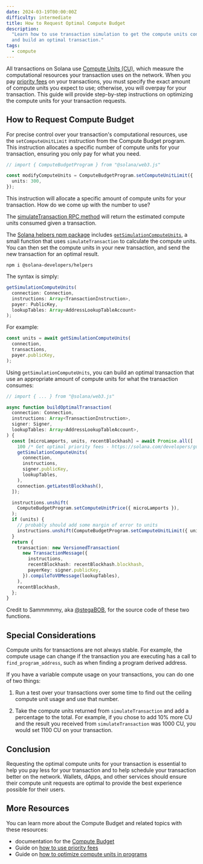 ```yaml
---
date: 2024-03-19T00:00:00Z
difficulty: intermediate
title: How to Request Optimal Compute Budget
description:
  "Learn how to use transaction simulation to get the compute units consumed
  and build an optimal transaction."
tags:
  - compute
---
```


All transactions on Solana use
[Compute Units (CU)](/docs/terminology#compute-units), which
measure the computational resources your transaction uses on the network. When
you pay
[priority fees](/developers/guides/advanced/how-to-use-priority-fees)
on your transactions, you must specify the exact amount of compute units you
expect to use; otherwise, you will overpay for your transaction. This guide will
provide step-by-step instructions on optimizing the compute units for your
transaction requests.

## How to Request Compute Budget

For precise control over your transaction's computational resources, use the
`setComputeUnitLimit` instruction from the Compute Budget program. This
instruction allocates a specific number of compute units for your transaction,
ensuring you only pay for what you need.

```typescript
// import { ComputeBudgetProgram } from "@solana/web3.js"

const modifyComputeUnits = ComputeBudgetProgram.setComputeUnitLimit({
  units: 300,
});
```

This instruction will allocate a specific amount of compute units for your
transaction. How do we come up with the number to use?

The
[simulateTransaction RPC method](/docs/rpc/http/simulatetransaction)
will return the estimated compute units consumed given a transaction.

The
[Solana helpers npm package](https://www.npmjs.com/package/@solana-developers/helpers)
includes
[`getSimulationComputeUnits`](https://github.com/solana-developers/helpers?tab=readme-ov-file#get-simulated-compute-units-cus-for-transaction-instructions),
a small function that uses `simulateTransaction` to calculate the compute units.
You can then set the compute units in your new transaction, and send the new
transaction for an optimal result.

```
npm i @solana-developers/helpers
```

The syntax is simply:

```typescript
getSimulationComputeUnits(
  connection: Connection,
  instructions: Array<TransactionInstruction>,
  payer: PublicKey,
  lookupTables: Array<AddressLookupTableAccount>
);
```

For example:

```typescript
const units = await getSimulationComputeUnits(
  connection,
  transactions,
  payer.publicKey,
);
```

Using `getSimulationComputeUnits`, you can build an optimal transaction that use
an appropriate amount of compute units for what the transaction consumes:

```typescript
// import { ... } from "@solana/web3.js"

async function buildOptimalTransaction(
  connection: Connection,
  instructions: Array<TransactionInstruction>,
  signer: Signer,
  lookupTables: Array<AddressLookupTableAccount>,
) {
  const [microLamports, units, recentBlockhash] = await Promise.all([
    100 /* Get optimal priority fees - https://solana.com/developers/guides/advanced/how-to-use-priority-fees*/,
    getSimulationComputeUnits(
      connection,
      instructions,
      signer.publicKey,
      lookupTables,
    ),
    connection.getLatestBlockhash(),
  ]);

  instructions.unshift(
    ComputeBudgetProgram.setComputeUnitPrice({ microLamports }),
  );
  if (units) {
    // probably should add some margin of error to units
    instructions.unshift(ComputeBudgetProgram.setComputeUnitLimit({ units }));
  }
  return {
    transaction: new VersionedTransaction(
      new TransactionMessage({
        instructions,
        recentBlockhash: recentBlockhash.blockhash,
        payerKey: signer.publicKey,
      }).compileToV0Message(lookupTables),
    ),
    recentBlockhash,
  };
}
```

<Callout type="success" title="Credit for this example code">

Credit to Sammmmmy, aka [@stegaBOB](https://twitter.com/stegaBOB), for the
source code of these two functions.

</Callout>

## Special Considerations

Compute units for transactions are not always stable. For example, the compute
usage can change if the transaction you are executing has a call to
`find_program_address`, such as when finding a program derived address.

If you have a variable compute usage on your transactions, you can do one of two
things:

1. Run a test over your transactions over some time to find out the ceiling
   compute unit usage and use that number.

2. Take the compute units returned from `simulateTransaction` and add a
   percentage to the total. For example, if you chose to add 10% more CU and the
   result you received from `simulateTransaction` was 1000 CU, you would set
   1100 CU on your transaction.

## Conclusion

Requesting the optimal compute units for your transaction is essential to help
you pay less for your transaction and to help schedule your transaction better
on the network. Wallets, dApps, and other services should ensure their compute
unit requests are optimal to provide the best experience possible for their
users.

## More Resources

You can learn more about the Compute Budget and related topics with these
resources:

- documentation for the [Compute Budget](/docs/core/fees#compute-budget)
- Guide on
  [how to use priority fees](/developers/guides/advanced/how-to-use-priority-fees)
- Guide on
  [how to optimize compute units in programs](/developers/guides/advanced/how-to-optimize-compute)
